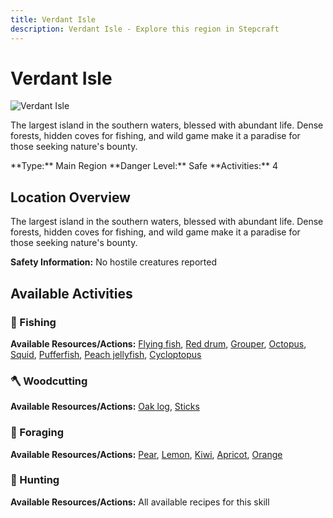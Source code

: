 ```yaml
---
title: Verdant Isle
description: Verdant Isle - Explore this region in Stepcraft
---
```


# Verdant Isle

<div className="flex items-start gap-6 mb-8">
  <div className="flex-shrink-0">
    <img src="/assets/locations/verdant_isle.png" alt="Verdant Isle" className="w-32 h-32 border rounded-lg object-cover" />
  </div>
  <div className="flex-1">
    <div className="space-y-3">
      <p className="text-lg text-muted-foreground">The largest island in the southern waters, blessed with abundant life. Dense forests, hidden coves for fishing, and wild game make it a paradise for those seeking nature's bounty.</p>
      <div className="flex flex-wrap gap-4 text-sm">
        <span className="px-3 py-1 bg-blue-100 dark:bg-blue-900 rounded-md">
          **Type:** Main Region
        </span>
        <span className="px-3 py-1 bg-green-100 dark:bg-green-900 rounded-md">
          **Danger Level:** Safe
        </span>
        <span className="px-3 py-1 bg-purple-100 dark:bg-purple-900 rounded-md">
          **Activities:** 4
        </span>
      </div>
    </div>
  </div>
</div>

## Location Overview

The largest island in the southern waters, blessed with abundant life. Dense forests, hidden coves for fishing, and wild game make it a paradise for those seeking nature's bounty.

**Safety Information:** No hostile creatures reported



## Available Activities


### 🎣 Fishing

**Available Resources/Actions:** [Flying fish](/docs/resources/individual/flying_fish), [Red drum](/docs/resources/individual/red_drum), [Grouper](/docs/resources/individual/grouper), [Octopus](/docs/resources/individual/octopus), [Squid](/docs/resources/individual/squid), [Pufferfish](/docs/resources/individual/pufferfish), [Peach jellyfish](/docs/resources/individual/peach_jellyfish), [Cycloptopus](/docs/resources/individual/cycloptopus)



### 🪓 Woodcutting

**Available Resources/Actions:** [Oak log](/docs/resources/individual/oak_log), [Sticks](/docs/resources/individual/sticks)



### 🌿 Foraging

**Available Resources/Actions:** [Pear](/docs/resources/individual/pear), [Lemon](/docs/resources/individual/lemon), [Kiwi](/docs/resources/individual/kiwi), [Apricot](/docs/resources/individual/apricot), [Orange](/docs/resources/individual/orange)



### 🏹 Hunting

**Available Resources/Actions:** All available recipes for this skill

